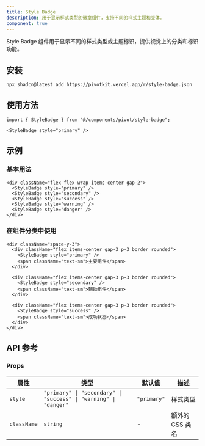 ```yaml
---
title: Style Badge
description: 用于显示样式类型的徽章组件，支持不同的样式主题和变体。
component: true
---
```


Style Badge 组件用于显示不同的样式类型或主题标识，提供视觉上的分类和标识功能。

<ComponentPreview name="style-badge-demo" />

## 安装

```bash
npx shadcn@latest add https://pivotkit.vercel.app/r/style-badge.json
```

## 使用方法

```tsx
import { StyleBadge } from "@/components/pivot/style-badge";
```

```tsx
<StyleBadge style="primary" />
```

## 示例

### 基本用法

```tsx
<div className="flex flex-wrap items-center gap-2">
  <StyleBadge style="primary" />
  <StyleBadge style="secondary" />
  <StyleBadge style="success" />
  <StyleBadge style="warning" />
  <StyleBadge style="danger" />
</div>
```

### 在组件分类中使用

```tsx
<div className="space-y-3">
  <div className="flex items-center gap-3 p-3 border rounded">
    <StyleBadge style="primary" />
    <span className="text-sm">主要组件</span>
  </div>

  <div className="flex items-center gap-3 p-3 border rounded">
    <StyleBadge style="secondary" />
    <span className="text-sm">辅助组件</span>
  </div>

  <div className="flex items-center gap-3 p-3 border rounded">
    <StyleBadge style="success" />
    <span className="text-sm">成功状态</span>
  </div>
</div>
```

## API 参考

### Props

| 属性        | 类型                                                             | 默认值      | 描述            |
| ----------- | ---------------------------------------------------------------- | ----------- | --------------- |
| `style`     | `"primary" \| "secondary" \| "success" \| "warning" \| "danger"` | `"primary"` | 样式类型        |
| `className` | `string`                                                         | -           | 额外的 CSS 类名 |
